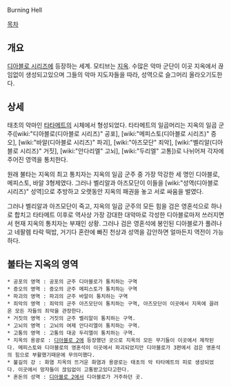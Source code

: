Burning Hell

[[목차]]

== 개요 ==
[[디아블로 시리즈]]에 등장하는 세계. 모티브는 [[지옥]].
수많은 악마 군단이 이곳 지옥에서 끊임없이 생성되고있으며 그들의 악마 지도자들을 따라, 성역으로 슬그머리 올라오기도한다.

== 상세 ==
태초의 악마인 [[타타메트]]의 시체에서 형성되었다. 타타메트의 일곱머리는 지옥의 일곱 군주([wiki:"디아블로(디아블로 시리즈)" 공포], [wiki:"메피스토(디아블로 시리즈)" 증오], [wiki:"바알(디아블로 시리즈)" 파괴], [wiki:"아즈모단" 죄악], [wiki:"벨리알(디아블로 시리즈)" 거짓], [wiki:"안다리엘" 고뇌], [wiki:"두리엘" 고통])로 나뉘어져 각자에 주어진 영역을 통치한다.

원래 불타는 지옥의 최고 통치자는 지옥의 일곱 군주 중 가장 막강한 세 명인 디아블로, 메피스토, 바알 3형제였다. 그러나 벨리알과 아즈모단이 이들을 [wiki:"성역(디아블로 시리즈)" 성역]으로 추방하고 오랫동안 지옥의 패권을 놓고 서로 싸움을 벌였다.

그러나 벨리알과 아즈모단이 죽고, 지옥의 일곱 군주의 모든 힘을 검은 영혼석으로 하나로 합치고 타타메트 이후로 역사상 가장 강대한 대악마로 각성한 디아블로마저 쓰러지면서 현재 지옥의 통치자는 부재인 상황. 그러나 검은 영혼석에 봉인된 디아블로가 풀려나고 네팔렘 타락 떡밥, 거기다 혼란에 빠진 천상과 성역을 감안하면 얼마든지 역전이 가능하다.

== 불타는 지옥의 영역 ==
 * 공포의 영역 : 공포의 군주 디아블로가 통치하는 구역
 * 증오의 영역 : 증오의 군주 메피스토가 통치하는 구역
 * 파괴의 영역 : 파괴의 군주 바알이 통치하는 구역
 * 죄악의 영역 : 죄악의 군주 아즈모단이 통치하는 구역, 아즈모단이 이곳에서 지옥에 끌려온 모든 자들의 죄악을 관장한다.
 * 거짓의 영역 : 거짓의 군주 벨리알이 통치하는 구역.
 * 고뇌의 영역 : 고뇌의 여제 안다리엘이 통치하는 구역.
 * 고통의 영역 : 고통의 대공 두리엘이 통치하는 구역.
 * 지옥의 용광로 : [[디아블로 2]]에 등장했던 곳으로 지옥의 모든 무기들이 이곳에서 제작된다. 메피스토와 디아블로의 영혼석이 이곳에서 파괴되었지만 디아블로가 3편에서 검은 영혼석의 힘으로 부활했기때문에 무의미했다.
 * 불길의 강 : 화염 지옥의 뜨거운 화염과 용광로는 태초의 악 타타메트의 피로 생성되었다. 이곳에서 망자들이 끊임없이 고통받고있다고한다.
 * 혼돈의 성역 : [[디아블로 2]]에서 디아블로가 거주하던 곳.

